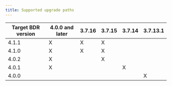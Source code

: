 ```yaml
---
title: Supported upgrade paths
---
```




| Target BDR version | 4.0.0 and later | 3.7.16 | 3.7.15 | 3.7.14 | 3.7.13.1 |
| ------------------ | --------------- | ------ | ------ | ------ | -------- |
| 4.1.1              | X               | X      | X      |        |          |
| 4.1.0              | X               | X      | X      |        |          |
| 4.0.2              | X               |        | X      |        |          |
| 4.0.1              | X               |        |        | X      |          |
| 4.0.0              |                 |        |        |        | X        |

